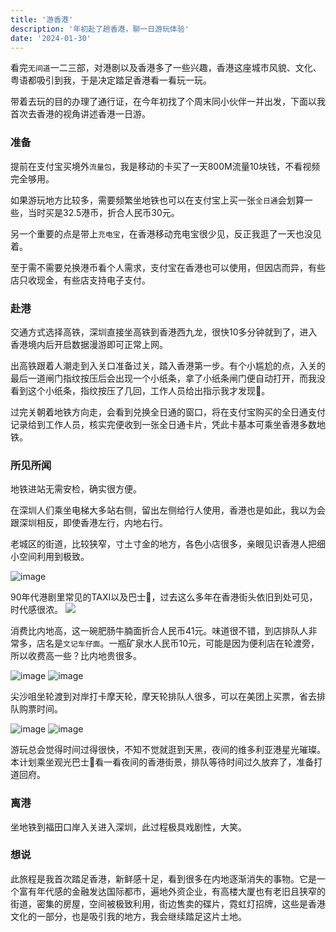 ```yaml
---
title: '游香港'
description: '年初赴了趟香港，聊一日游玩体验'
date: '2024-01-30'
---
```



看完`无间道`一二三部，对港剧以及香港多了一些兴趣，香港这座城市风貌、文化、粤语都吸引到我，于是决定踏足香港看一看玩一玩。

带着去玩的目的办理了通行证，在今年初找了个周末同小伙伴一并出发，下面以我首次去香港的视角讲述香港一日游。

### 准备

提前在支付宝买境外`流量包`，我是移动的卡买了一天800M流量10块钱，不看视频完全够用。

如果游玩地方比较多，需要频繁坐地铁也可以在支付宝上买一张`全日通`会划算一些，当时买是32.5港币，折合人民币30元。

另一个重要的点是带上`充电宝`，在香港移动充电宝很少见，反正我逛了一天也没见着。

至于需不需要兑换港币看个人需求，支付宝在香港也可以使用，但因店而异，有些店只收现金，有些店支持电子支付。

### 赴港

交通方式选择高铁，深圳直接坐高铁到香港西九龙，很快10多分钟就到了，进入香港境内后开启数据漫游即可正常上网。

出高铁跟着人潮走到入关口准备过关，踏入香港第一步。有个小尴尬的点，入关的最后一道闸门指纹按压后会出现一个小纸条，拿了小纸条闸门便自动打开，而我没看到这个小纸条，指纹按压了几回，工作人员给出指示我才发现🤣。

过完关朝着地铁方向走，会看到兑换全日通的窗口，将在支付宝购买的全日通支付记录给到工作人员，核实完便收到一张全日通卡片，凭此卡基本可乘坐香港多数地铁。

### 所见所闻

地铁进站无需安检，确实很方便。

在深圳人们乘坐电梯大多站右侧，留出左侧给行人使用，香港也是如此，我以为会跟深圳相反，即使香港左行，内地右行。

老城区的街道，比较狭窄，寸土寸金的地方，各色小店很多，亲眼见识香港人把细小空间利用到极致。

<Image src="/images/hong-kong_1.jpg" width={450} height={100} alt="image" />

90年代港剧里常见的TAXI以及巴士🚌，过去这么多年在香港街头依旧到处可见，时代感很浓。
![](/images/hong-kong_2.jpg)

消费比内地高，这一碗肥肠牛腩面折合人民币41元。味道很不错，到店排队人非常多，店名是`文记车仔面`。一瓶矿泉水人民币10元，可能是因为便利店在轮渡旁，所以收费高一些？比内地贵很多。

<div className="grid grid-cols-2">
  <Image
    className="max-w-fit my-0"
    src="/images/hong-kong_3.jpg"
    width={450}
    height={100}
    alt="image"
  />
  <Image
    className="max-w-fit my-0"
    src="/images/hong-kong_4.jpg"
    width={280}
    height={100}
    alt="image"
  />
</div>

尖沙咀坐轮渡到对岸打卡摩天轮，摩天轮排队人很多，可以在美团上买票，省去排队购票时间。

<div className="grid grid-cols-2">
  <Image
    className="max-w-fit my-0"
    src="/images/hong-kong_5.jpg"
    width={400}
    height={100}
    alt="image"
  />
  <Image
    className="max-w-fit my-0 -ml-12"
    src="/images/hong-kong_6.jpg"
    width={400}
    height={100}
    alt="image"
  />
</div>

游玩总会觉得时间过得很快，不知不觉就逛到天黑，夜间的维多利亚港星光璀璨。本计划乘坐观光巴士🚌看一看夜间的香港街景，排队等待时间过久放弃了，准备打道回府。

### 离港

坐地铁到福田口岸入关进入深圳，此过程极具戏剧性，大笑。

### 想说

此旅程是我首次踏足香港，新鲜感十足，看到很多在内地逐渐消失的事物。它是一个富有年代感的金融发达国际都市，遍地外资企业，有高楼大厦也有老旧且狭窄的街道，密集的房屋，空间被极致利用，街边售卖的碟片，霓虹灯招牌，这些是香港文化的一部分，也是吸引我的地方，我会继续踏足这片土地。

